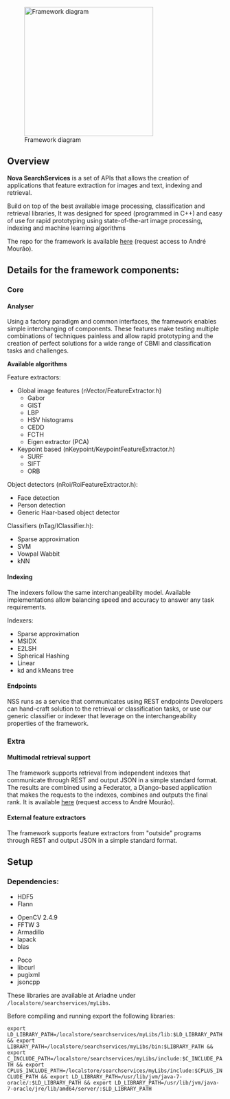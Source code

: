 [[File:NSS.png|300px|thumb|right|Framework diagram]]

== Overview ==

'''Nova SearchServices''' is a set of APIs that allows the creation of applications that feature extraction for images and text, indexing and retrieval.

Build on top of the best available image processing, classification and retrieval libraries,
It was designed for speed (programmed in C++) and easy of use for rapid prototyping using state-of-the-art image processing, indexing and machine learning algorithms

The repo for the framework is available [https://bitbucket.org/a_mourao/searchservices here] (request access to André Mourão).

== Details for the framework components: ==

=== Core ===

==== Analyser ====

Using a factory paradigm and common interfaces, the framework enables simple interchanging of components. 
These features make testing multiple combinations of techniques painless and allow rapid prototyping and the creation of perfect solutions for a wide range of CBMI and classification tasks and challenges.

''' Available algorithms '''

Feature extractors:
* Global image features (nVector/FeatureExtractor.h)
** Gabor
** GIST
** LBP
** HSV histograms
** CEDD
** FCTH
** Eigen extractor (PCA)
* Keypoint based (nKeypoint/KeypointFeatureExtractor.h)
** SURF
** SIFT
** ORB

Object detectors (nRoi/RoiFeatureExtractor.h):
* Face detection
* Person detection
* Generic Haar-based object detector

Classifiers (nTag/IClassifier.h):
* Sparse approximation
* SVM
* Vowpal Wabbit
* kNN

==== Indexing ====

The indexers follow the same interchangeability model. Available implementations allow balancing speed and accuracy to answer any task requirements.

Indexers:
* Sparse approximation
* MSIDX
* E2LSH
* Spherical Hashing
* Linear
* kd and kMeans tree

==== Endpoints ====

NSS runs as a service that communicates using REST endpoints 
Developers can hand-craft solution to the retrieval or classification tasks, or use our generic classifier or indexer that leverage on the interchangeability properties of the framework.

=== Extra ===

==== Multimodal retrieval support ====

The framework supports retrieval from independent indexes that communicate through REST and output JSON in a simple standard format. The results are combined using a Federator, a Django-based application that makes the requests to the indexes, combines and outputs the final rank. It is available [https://bitbucket.org/a_mourao/federator here] (request access to André Mourão).

==== External feature extractors ====

The framework supports feature extractors from "outside" programs through REST and output JSON in a simple standard format.

== Setup ==

=== Dependencies: ===

* HDF5 
* Flann 
 
* OpenCV 2.4.9
* FFTW 3
* Armadillo 
* lapack 
* blas 

* Poco
* libcurl 
* pugixml
* jsoncpp


These libraries are available at Ariadne under <code>/localstore/searchservices/myLibs</code>.

Before compiling and running export the following libraries:

<code> export LD_LIBRARY_PATH=/localstore/searchservices/myLibs/lib:$LD_LIBRARY_PATH && export LIBRARY_PATH=/localstore/searchservices/myLibs/bin:$LIBRARY_PATH && export C_INCLUDE_PATH=/localstore/searchservices/myLibs/include:$C_INCLUDE_PATH && export CPLUS_INCLUDE_PATH=/localstore/searchservices/myLibs/include:$CPLUS_INCLUDE_PATH && export LD_LIBRARY_PATH=/usr/lib/jvm/java-7-oracle/:$LD_LIBRARY_PATH && export LD_LIBRARY_PATH=/usr/lib/jvm/java-7-oracle/jre/lib/amd64/server/:$LD_LIBRARY_PATH </code>